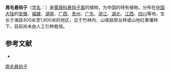 {{Speciesbox
| name = 周毛悬钩子
| status = 
| status_system = 
| image =
| genus = Rubus
| species = amphidasys
| authority = Focke ex Diels
}}

'''周毛悬钩子'''（[[学名|学名]]：{{lang|la|''Rubus amphidasys''}}）是[[蔷薇科|蔷薇科]][[悬钩子属|悬钩子属]]的植物，为中国的特有植物。分布在[[中国大陆|中国大陆]]的[[安徽|安徽]]、[[福建|福建]]、[[湖南|湖南]]、[[广西|广西]]、[[贵州|贵州]]、[[广东|广东]]、[[浙江|浙江]]、[[湖北|湖北]]、[[江西|江西]]、[[四川|四川]]等地，生长于海拔400米至1,600米的地区，见于竹林内、山坡路旁丛林或山地红黄壤林下，目前尚未由人工引种栽培。

== 参考文献 ==
<div class="references-small">
* {{cite web| url =http://www.bioinfo.cn/db05/KmzwSpecies.php?action=view&id=18598| title =周毛悬钩子| work =《中国高等植物数据库全库》| publisher =中国科学院微生物研究所| author =昆明植物研究所| accessdate =2009-02-25| deadurl =yes| archiveurl =https://web.archive.org/web/20160305074136/http://www.bioinfo.cn/db05/KmzwSpecies.php?action=view&id=18598| archivedate =2016-03-05}}
</div>
{{Taxonbar|from=Q10920745}}

[[Category:悬钩子属|周毛悬钩子]]


{{植物小作品}}